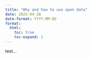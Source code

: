 ```yaml
---
title: "Why and how to use open data"
date: 2025-04-28
date-format: YYYY-MM-DD
format:
  html:
    toc: true
    toc-expand: 2
---
```


test...
